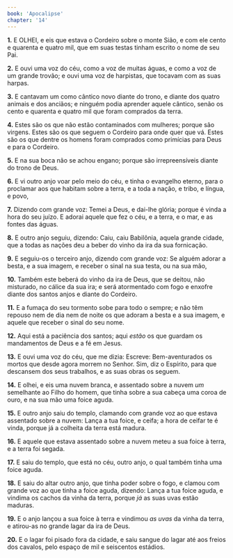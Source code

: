 ```yaml
---
book: 'Apocalipse'
chapter: '14'
---
```


**1.** E OLHEI, e eis que estava o Cordeiro sobre o monte Sião, e com ele cento e quarenta e quatro mil, que em suas testas tinham escrito o nome de seu Pai.

**2.** E ouvi uma voz do céu, como a voz de muitas águas, e como a voz de um grande trovão; e ouvi uma voz de harpistas, que tocavam com as suas harpas.

**3.** E cantavam um como cântico novo diante do trono, e diante dos quatro animais e dos anciãos; e ninguém podia aprender aquele cântico, senão os cento e quarenta e quatro mil que foram comprados da terra.

**4.** Estes são os que não estão contaminados com mulheres; porque são virgens. Estes são os que seguem o Cordeiro para onde quer que vá. Estes são os que dentre os homens foram comprados como primícias para Deus e para o Cordeiro.

**5.** E na sua boca não se achou engano; porque são irrepreensíveis diante do trono de Deus.

**6.** E vi outro anjo voar pelo meio do céu, e tinha o evangelho eterno, para o proclamar aos que habitam sobre a terra, e a toda a nação, e tribo, e língua, e povo,

**7.** Dizendo com grande voz: Temei a Deus, e dai-lhe glória; porque é vinda a hora do seu juízo. E adorai aquele que fez o céu, e a terra, e o mar, e as fontes das águas.

**8.** E outro anjo seguiu, dizendo: Caiu, caiu Babilônia, aquela grande cidade, que a todas as nações deu a beber do vinho da ira da sua fornicação.

**9.** E seguiu-os o terceiro anjo, dizendo com grande voz: Se alguém adorar a besta, e a sua imagem, e receber o sinal na sua testa, ou na sua mão,

**10.** Também este beberá do vinho da ira de Deus, que se deitou, não misturado, no cálice da sua ira; e será atormentado com fogo e enxofre diante dos santos anjos e diante do Cordeiro.

**11.** E a fumaça do seu tormento sobe para todo o sempre; e não têm repouso nem de dia nem de noite os que adoram a besta e a sua imagem, e aquele que receber o sinal do seu nome.

**12.** Aqui está a paciência dos santos; aqui *estão* os que guardam os mandamentos de Deus e a fé em Jesus.

**13.** E ouvi uma voz do céu, que me dizia: Escreve: Bem-aventurados os mortos que desde agora morrem no Senhor. Sim, diz o Espírito, para que descansem dos seus trabalhos, e as suas obras os seguem.

**14.** E olhei, e eis uma nuvem branca, e assentado sobre a nuvem *um* semelhante ao Filho do homem, que tinha sobre a sua cabeça uma coroa de ouro, e na sua mão uma foice aguda.

**15.** E outro anjo saiu do templo, clamando com grande voz ao que estava assentado sobre a nuvem: Lança a tua foice, e ceifa; a hora de ceifar te é vinda, porque já a colheita da terra está madura.

**16.** E aquele que estava assentado sobre a nuvem meteu a sua foice à terra, e a terra foi segada.

**17.** E saiu do templo, que está no céu, outro anjo, o qual também tinha uma foice aguda.

**18.** E saiu do altar outro anjo, que tinha poder sobre o fogo, e clamou com grande voz ao que tinha a foice aguda, dizendo: Lança a tua foice aguda, e vindima os cachos da vinha da terra, porque *já* as suas uvas estão maduras.

**19.** E o anjo lançou a sua foice à terra e vindimou *as uvas* da vinha da terra, e atirou-as no grande lagar da ira de Deus.

**20.** E o lagar foi pisado fora da cidade, e saiu sangue do lagar até aos freios dos cavalos, pelo espaço de mil e seiscentos estádios.